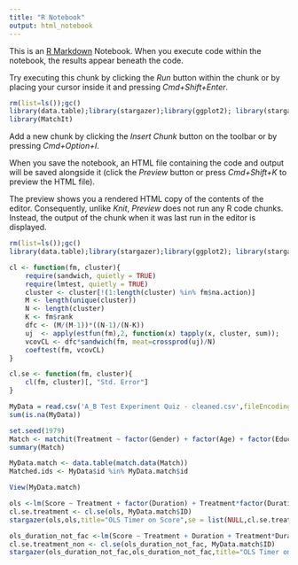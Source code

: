 ---title: "R Notebook"output: html_notebook---This is an [R Markdown](http://rmarkdown.rstudio.com) Notebook. When you execute code within the notebook, the results appear beneath the code. Try executing this chunk by clicking the *Run* button within the chunk or by placing your cursor inside it and pressing *Cmd+Shift+Enter*. ```{r}rm(list=ls());gc()library(data.table);library(stargazer);library(ggplot2); library(stargazer)library(MatchIt)```Add a new chunk by clicking the *Insert Chunk* button on the toolbar or by pressing *Cmd+Option+I*.When you save the notebook, an HTML file containing the code and output will be saved alongside it (click the *Preview* button or press *Cmd+Shift+K* to preview the HTML file). The preview shows you a rendered HTML copy of the contents of the editor. Consequently, unlike *Knit*, *Preview* does not run any R code chunks. Instead, the output of the chunk when it was last run in the editor is displayed.```{r}rm(list=ls());gc()library(data.table);library(stargazer);library(ggplot2); library(stargazer)``````{r}cl <- function(fm, cluster){    require(sandwich, quietly = TRUE)    require(lmtest, quietly = TRUE)    cluster <- cluster[!(1:length(cluster) %in% fm$na.action)]    M <- length(unique(cluster))    N <- length(cluster)    K <- fm$rank    dfc <- (M/(M-1))*((N-1)/(N-K))    uj  <- apply(estfun(fm),2, function(x) tapply(x, cluster, sum));    vcovCL <- dfc*sandwich(fm, meat=crossprod(uj)/N)    coeftest(fm, vcovCL)}cl.se <- function(fm, cluster){    cl(fm, cluster)[, "Std. Error"]}``````{r}MyData = read.csv('A_B Test Experiment Quiz - cleaned.csv',fileEncoding="latin1")sum(is.na(MyData))``````{r}set.seed(1979)Match <- matchit(Treatment ~ factor(Gender) + factor(Age) + factor(Education) , data = MyData, method = 'nearest', caliper=0.01)summary(Match)``````{r}MyData.match <- data.table(match.data(Match))Matched.ids <- MyData$id %in% MyData.match$id``````{r}View(MyData.match)``````{r}ols <-lm(Score ~ Treatment + factor(Duration) + Treatment*factor(Duration) + factor(Gender) + factor(Age) + factor(Education) , data = MyData.match)cl.se.treatment <- cl.se(ols, MyData.match$ID)stargazer(ols,ols,title="OLS Timer on Score",se = list(NULL,cl.se.treatment), type="text",column.labels=c("OLS","OLS with clustered error"))``````{r}ols_duration_not_fac <-lm(Score ~ Treatment + Duration + Treatment*Duration + factor(Gender) + factor(Age) + factor(Education) , data = MyData.match)cl.se.treatment_non <- cl.se(ols_duration_not_fac, MyData.match$ID)stargazer(ols_duration_not_fac,ols_duration_not_fac,title="OLS Timer on Score (duration not factorized)",se = list(NULL,cl.se.treatment_non ), type="text",column.labels=c("OLS","OLS with clustered error"))```